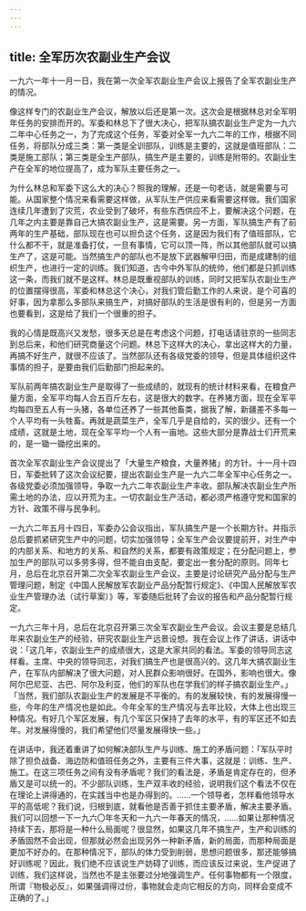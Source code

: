 ```yaml
---
---
---
```

title: 全军历次农副业生产会议
---




一九六一年十一月一日，我在第一次全军农副业生产会议上报告了全军农副业生产的情况。

像这样专门的农副业生产会议，解放以后还是第一次。这次会是根据林总对全军明年任务的安排而开的。军委和林总下了很大决心，把军队搞农副业生产定为一九六二年中心任务之一，为了完成这个任务，军委对全军一九六二年的工作，根据不同任务，将部队分成三类：第一类是全训部队，训练是主要的，这就是值班部队：二类是施工部队；第三类是全生产部队，搞生产是主要的，训练是附带的。农副业生产在全军的地位提高了，成为军队主要任务之一。

为什么林总和军委下这么大的决心？照我的理解，还是一句老话，就是需要与可能。从国家整个情况来看需要这样做，从军队生产供应来看需要这样做。我们国家连续几年遭到了灾荒，农业受到了破坏，有些东西供应不上，要解决这个问题，在几年之内主要是靠自己大搞农副业生产，这是需要。另一方面，军队搞生产有了前两年的生产基础，部队现在也可以担负这个任务，这是因为我们有了值班部队，它什么都不干，就是准备打仗，一旦有事情，它可以顶一阵，所以其他部队就可以搞生产了，这是可能。当然搞生产的部队也不是放下武器解甲归田，而是成建制的组织生产，也进行一定的训练。我们知道，古今中外军队的统帅，他们都是只抓训练这一条，而我们就不是这样。林总是既重视部队的训练，同时又把军队农副业生产的位置摆得很高，军委和林总这个决心，对我们管后勤工作的人来说，是个可喜的好事，因为拿那么多部队来搞生产，对搞好部队的生活是很有利的，但是另一方面也要看到，这是给了我们一个很重的担子。

我的心情是既高兴又发愁，很多天总是在考虑这个问题，打电话请驻京的一些同志到总后来，和他们研究商量这个问题。林总下这样大的决心，拿出这样大的力量，再搞不好生产，就很不应该了。当然部队还有各级党委的领导，但是具体组织这件事情的担子，是要由我们后勤部门担起来的。

军队前两年搞农副业生产是取得了一些成绩的，就现有的统计材料来看，在粮食产量方面，全军平均每人合五百斤左右，这是很大的数字。在养猪方面，现在全军平均每四至五人有一头猪，各单位还养了一些其他畜类，据我了解，新疆差不多每一个人平均有一头牲畜。再就是蔬菜生产，全军几乎是自给的，买的很少。还有一个成绩，这就是土地，现在全军平均一个人有一亩地。这些大部分是靠战士们开荒来的，是一锄一锄挖出来的。

首次全军农副业生产会议提出了「大量生产粮食，大量养猪」的方针。十一月十四日，军委批转了这次会议纪要，提出农副业生产是一九六二年全军中心任务之一。各级党委必须加强领导，争取一九六二年农副业生产丰收。部队解决农副业生产所需土地的办法，应以开荒为主。一切农副业生产活动，都必须严格遵守党和国家的方针、政策不得与民争利。

一九六二年五月十四日，军委办公会议指出，军队搞生产是一个长期方针。并指示总后要抓紧研究生产中的问题，切实加强领导；全军生产会议要提前开，对生产中的内部关系、和地方的关系、和自然的关系，都要有政策规定；在分配问题上，参加生产的部队可以多劳多得，但不能自由支配，要定出一套分配的原则。同年七月，总后在北京召开第二次全军农副业生产会议，主要是讨论研究产品分配与生产管理问题，制定《中国人民解放军农副业产品分配暂行规定》、《中国人民解放军农业生产管理办法（试行草案）》等，军委随后批转了会议的报告和产品分配暂行规定。

一九六三年十月，总后在北京召开第三次全军农副业生产会议。会议主要是总结几年来农副业生产的经验，研究农副业生产远景设想。我在会议上作了讲话，讲话中说：「这几年，农副业生产的成绩很大，这是大家共同的看法。军委的领导同志这样看。主席、中央的领导同志，对我们搞生产也是很高兴的。这几年大搞农副业生产，在军队内部解决了很大问题，对人民群众影响很好。在国外，影响也很大。像阿尔巴尼亚、古巴、阿尔及利亚，他们的军队也在学我们的样子搞农副业生产。」「当然，我们部队农副业生产的发展是不平衡的。有的发展较快，有的发展得慢一些，今年的生产情况也是如此。今年全军的生产情况与去年比较，大体上也出现三种情况。有好几个军区发展，有几个军区只保持了去年的水平，有的军区还不如去年。对发展得慢的，我们希望他们尽量发展得快一些。」

在讲话中，我还着重讲了如何解决部队生产与训练、施工的矛盾问题：「军队平时除了担负战备、海边防和值班任务之外，主要有三件大事，这就是：训练、生产、施工。在这三项任务之间有没有矛盾呢？我们的看法是，矛盾是肯定存在的，但矛盾又是可以统一的。不少部队训练，生产双丰收的经验，说明我们这个看法不仅在在理论上讲得通的，在实践当中也是办得到的。……一个领导者，怎样看他领导水平的高低呢？我们说，归根到底，就看他是否善于抓住主要矛盾，解决主要矛盾。我们可以回想一下一九六〇年冬天和一九六一年春天的情况，……如果让那种情况持续下去，那将是一种什么局面呢？很显然，如果这几年不搞生产，生产和训练的矛盾固然不会出现，但那就必然会出现另外一种新矛盾，新的局面，而那种局面是更加不好办的。在那种情况下，部队的体力受到削弱，思想问题很多，那还能够搞好训练呢？因此，我们绝不应该说生产妨碍了训练，而应该反过来说，生产促进了训练，我们这样说，当然也不是主张要过分地强调生产。任何事物都有一个限度，所谓『物极必反』，如果强调得过份，事物就会走向它相反的方向，同样会变成不正确的了。」